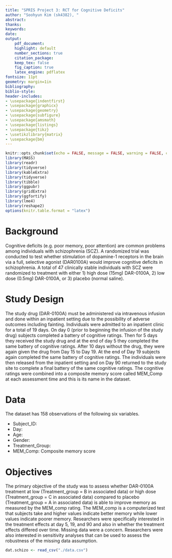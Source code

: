 ```yaml
---
title: "SPRIS Project 3: RCT for Cognitive Deficits"
author: "Soohyun Kim (sk4382), "
abstract: 
thanks:
keywords: 
date: 
output:
    pdf_document:
    highlight: default
    number_sections: true
    citation_package:
    keep_tex: false
    fig_caption: true
    latex_engine: pdflatex
fontsize: 11pt
geometry: margin=1in
bibliography:
biblio-style:
header-includes:
- \usepackage{indentfirst}
- \usepackage{graphicx}
- \usepackage{geometry}
- \usepackage{subfigure}
- \usepackage{amsmath}
- \usepackage{listings}
- \usepackage{tikz}
- \usetikzlibrary{matrix}
- \usepackage{bm}
---
```


```r

knitr::opts_chunk$set(echo = FALSE, message = FALSE, warning = FALSE, comment = "")
library(MASS)
library(readr)
library(tidyverse)
library(kableExtra) 
library(tidyverse)
library(tibble)
library(ggpubr)
library(gridExtra)
library(ggfortify)
library(lme4) 
library(reshape2) 
options(knitr.table.format = "latex")

```

# Background

Cognitive deficits (e.g. poor memory, poor attention) are common problems among
individuals with schizophrenia (SCZ). A randomized trial was conducted to test whether
stimulation of dopamine-1 receptors in the brain via a full, selective agonist (DAR0100A) would improve cognitive deficits in schizophrenia. A total of 47 clinically stable individuals with SCZ were randomized to treatment with either 1) high dose (15mg) DAR-0100A, 2) low dose (0.5mg) DAR-0100A, or 3) placebo (normal saline).

# Study Design

The study drug (DAR-0100A) must be administered via intravenous infusion and done within an inpatient setting due to the possibility of adverse outcomes including fainting. Individuals were admitted to an inpatient clinic for a total of 19 days. On day 0 (prior to beginning the infusion of the study drug) subjects completed a battery of cognitive ratings. Then for 5 days they received the study drug and at the end of day 5 they completed the same battery of cognitive ratings. After 10 days without the drug, they were again given the drug from Day 15 to Day 19. At the end of Day 19 subjects again completed the same battery of cognitive ratings. The individuals were then released from the inpatient setting and on Day 90 returned to the study site to complete a final battery of the same cognitive ratings. The cognitive ratings were combined into a composite memory score called MEM_Comp at each assessment time and this is its name in the dataset.

# Data

The dataset has 158 observations of the following six variables.

- Subject_ID: 
- Day: 
- Age: 
- Gender: 
- Treatment_Group: 
- MEM_Comp: Composite memory score

# Objectives 

The primary objective of the study was to assess whether DAR-0100A treatment at low (Treatment_group = B in associated data) or high dose (Treatment_group = C in associated data) compared to placebo (Treatment_group = A in associated data) is able to improve memory as measured by the MEM_comp rating. The MEM_comp is a computerized test that subjects take and higher values indicate better memory while lower values indicate poorer memory. Researchers were specifically interested in the treatment effects at day 5, 19, and 90 and also in whether the treatment effects differed over time. Missing data were a concern. Researchers were also interested in sensitivity analyses that can be used
to assess the robustness of the missing data assumption.



```r

dat.schizo <- read_csv("./data.csv")

```